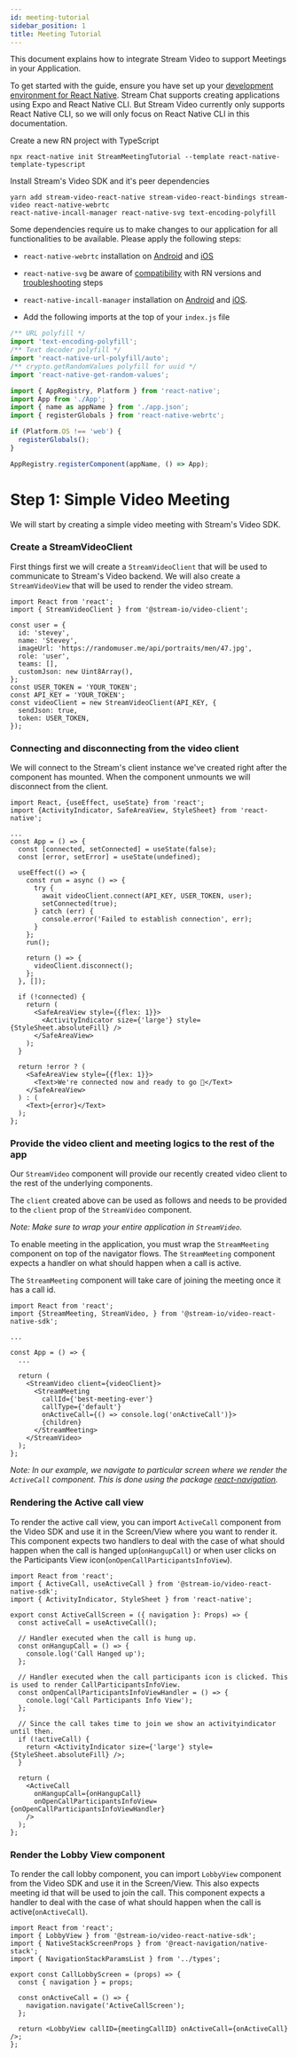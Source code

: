 ```yaml
---
id: meeting-tutorial
sidebar_position: 1
title: Meeting Tutorial
---
```


This document explains how to integrate Stream Video to support Meetings in your Application.

To get started with the guide, ensure you have set up your [development environment for React Native](https://reactnative.dev/docs/environment-setup). Stream Chat supports creating applications using Expo and React Native CLI. But Stream Video currently only supports React Native CLI, so we will only focus on React Native CLI in this documentation.

Create a new RN project with TypeScript

```
npx react-native init StreamMeetingTutorial --template react-native-template-typescript
```

Install Stream's Video SDK and it's peer dependencies

```
yarn add stream-video-react-native stream-video-react-bindings stream-video react-native-webrtc
react-native-incall-manager react-native-svg text-encoding-polyfill
```

Some dependencies require us to make changes to our application for all
functionalities to be available. Please apply the following steps:

- `react-native-webrtc` installation on [Android](https://github.com/react-native-webrtc/react-native-webrtc/blob/master/Documentation/AndroidInstallation.md) and [iOS](https://github.com/react-native-webrtc/react-native-webrtc/blob/master/Documentation/iOSInstallation.md)
- `react-native-svg` be aware of [compatibility](https://github.com/software-mansion/react-native-svg#supported-react-native-versions) with RN versions and [troubleshooting](https://github.com/software-mansion/react-native-svg#troubleshooting) steps
- `react-native-incall-manager` installation on [Android](https://github.com/react-native-webrtc/react-native-incall-manager#android) and [iOS](https://github.com/react-native-webrtc/react-native-incall-manager#ios).

- Add the following imports at the top of your `index.js` file

```ts
/** URL polyfill */
import 'text-encoding-polyfill';
/** Text decoder polyfill */
import 'react-native-url-polyfill/auto';
/** crypto.getRandomValues polyfill for uuid */
import 'react-native-get-random-values';

import { AppRegistry, Platform } from 'react-native';
import App from './App';
import { name as appName } from './app.json';
import { registerGlobals } from 'react-native-webrtc';

if (Platform.OS !== 'web') {
  registerGlobals();
}

AppRegistry.registerComponent(appName, () => App);
```

# Step 1: Simple Video Meeting

We will start by creating a simple video meeting with Stream's Video SDK.

### Create a StreamVideoClient

First things first we will create a `StreamVideoClient` that will be used to communicate to Stream's Video backend.
We will also create a `StreamVideoView` that will be used to render the video stream.

```tsx
import React from 'react';
import { StreamVideoClient } from '@stream-io/video-client';

const user = {
  id: 'stevey',
  name: 'Stevey',
  imageUrl: 'https://randomuser.me/api/portraits/men/47.jpg',
  role: 'user',
  teams: [],
  customJson: new Uint8Array(),
};
const USER_TOKEN = 'YOUR_TOKEN';
const API_KEY = 'YOUR_TOKEN';
const videoClient = new StreamVideoClient(API_KEY, {
  sendJson: true,
  token: USER_TOKEN,
});
```

### Connecting and disconnecting from the video client

We will connect to the Stream's client instance we've created right after the component has mounted.
When the component unmounts we will disconnect from the client.

```tsx
import React, {useEffect, useState} from 'react';
import {ActivityIndicator, SafeAreaView, StyleSheet} from 'react-native';

...
const App = () => {
  const [connected, setConnected] = useState(false);
  const [error, setError] = useState(undefined);

  useEffect(() => {
    const run = async () => {
      try {
        await videoClient.connect(API_KEY, USER_TOKEN, user);
        setConnected(true);
      } catch (err) {
        console.error('Failed to establish connection', err);
      }
    };
    run();

    return () => {
      videoClient.disconnect();
    };
  }, []);

  if (!connected) {
    return (
      <SafeAreaView style={{flex: 1}}>
        <ActivityIndicator size={'large'} style={StyleSheet.absoluteFill} />
      </SafeAreaView>
    );
  }

  return !error ? (
    <SafeAreaView style={{flex: 1}}>
      <Text>We're connected now and ready to go 🚀</Text>
    </SafeAreaView>
  ) : (
    <Text>{error}</Text>
  );
};
```

### Provide the video client and meeting logics to the rest of the app

Our `StreamVideo` component will provide our recently created video client to the rest of the underlying components.

The `client` created above can be used as follows and needs to be provided to the `client` prop of the `StreamVideo` component.

_Note: Make sure to wrap your entire application in `StreamVideo`._

To enable meeting in the application, you must wrap the `StreamMeeting` component on top of the navigator flows. The `StreamMeeting` component expects a handler on what should happen when a call is active.

The `StreamMeeting` component will take care of joining the meeting once it has a call id.

```tsx
import React from 'react';
import {StreamMeeting, StreamVideo, } from '@stream-io/video-react-native-sdk';

...

const App = () => {
  ...

  return (
    <StreamVideo client={videoClient}>
      <StreamMeeting
        callId={'best-meeting-ever'}
        callType={'default'}
        onActiveCall={() => console.log('onActiveCall')}>
        {children}
      </StreamMeeting>
    </StreamVideo>
  );
};
```

_Note: In our example, we navigate to particular screen where we render the `ActiveCall` component. This is done using the package [react-navigation](http://reactnavigation.org/)._

### Rendering the Active call view

To render the active call view, you can import `ActiveCall` component from the Video SDK and use it in the Screen/View where you want to render it. This component expects two handlers to deal with the case of what should happen when the call is hanged up(`onHangupCall`) or when user clicks on the Participants View icon(`onOpenCallParticipantsInfoView`).

```tsx
import React from 'react';
import { ActiveCall, useActiveCall } from '@stream-io/video-react-native-sdk';
import { ActivityIndicator, StyleSheet } from 'react-native';

export const ActiveCallScreen = ({ navigation }: Props) => {
  const activeCall = useActiveCall();

  // Handler executed when the call is hung up.
  const onHangupCall = () => {
    console.log('Call Hanged up');
  };

  // Handler executed when the call participants icon is clicked. This is used to render CallParticipantsInfoView.
  const onOpenCallParticipantsInfoViewHandler = () => {
    conole.log('Call Participants Info View');
  };

  // Since the call takes time to join we show an activityindicator until then.
  if (!activeCall) {
    return <ActivityIndicator size={'large'} style={StyleSheet.absoluteFill} />;
  }

  return (
    <ActiveCall
      onHangupCall={onHangupCall}
      onOpenCallParticipantsInfoView={onOpenCallParticipantsInfoViewHandler}
    />
  );
};
```

### Render the Lobby View component

To render the call lobby component, you can import `LobbyView` component from the Video SDK and use it in the Screen/View. This also expects meeting id that will be used to join the call. This component expects a handler to deal with the case of what should happen when the call is active(`onActiveCall`).

```tsx
import React from 'react';
import { LobbyView } from '@stream-io/video-react-native-sdk';
import { NativeStackScreenProps } from '@react-navigation/native-stack';
import { NavigationStackParamsList } from '../types';

export const CallLobbyScreen = (props) => {
  const { navigation } = props;

  const onActiveCall = () => {
    navigation.navigate('ActiveCallScreen');
  };

  return <LobbyView callID={meetingCallID} onActiveCall={onActiveCall} />;
};
```
